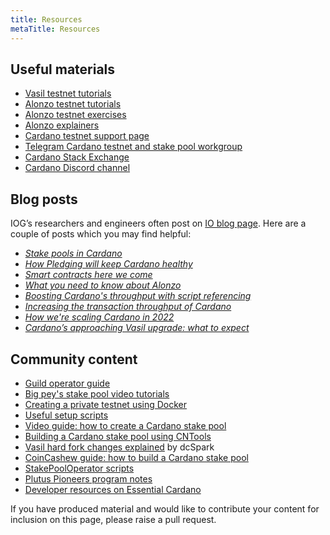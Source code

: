 ```yaml
---
title: Resources
metaTitle: Resources
---
```


## Useful materials

- [Vasil testnet tutorials](https://github.com/input-output-hk/Vasil-testnet)
- [Alonzo testnet tutorials](https://github.com/input-output-hk/Alonzo-testnet/tree/main/Alonzo-tutorials)
- [Alonzo testnet exercises](https://github.com/input-output-hk/Alonzo-testnet/tree/main/Alonzo-exercises/alonzo-purple)
- [Alonzo explainers](https://github.com/input-output-hk/Alonzo-testnet/tree/main/explainers)
- [Cardano testnet support page](https://iohk.zendesk.com/hc/en-us/categories/900000102203-Shelley-Testnet)
- [Telegram Cardano testnet and stake pool workgroup](https://t.me/CardanoStakePoolWorkgroup)
- [Cardano Stack Exchange](https://cardano.stackexchange.com/)
- [Cardano Discord channel](https://discord.com/channels/826816523368005654/826829738156621895)

## Blog posts

IOG’s researchers and engineers often post on
[IO blog page](https://iohk.io/en/blog/posts/page-1/). Here are a couple of
posts which you may find helpful:

- _[Stake pools in Cardano](https://iohk.io/en/blog/posts/2018/10/23/stake-pools-in-cardano/)_
- _[How Pledging will keep Cardano healthy](https://iohk.io/en/blog/posts/2020/05/12/how-pledging-encourages-a-healthy-decentralized-cardano-ecosystem/)_
- _[Smart contracts here we come](https://iohk.io/en/blog/posts/2021/04/08/smart-contracts-%E2%80%93-here-we-come/)_
- _[What you need to know about Alonzo](https://iohk.io/en/blog/posts/2021/04/13/plutus-what-you-need-to-know/)_
- _[Boosting Cardano's throughput with script referencing](https://iohk.io/en/blog/posts/2022/04/13/boosting-cardano-s-throughput-with-script-referencing/)_
- _[Increasing the transaction throughput of Cardano](https://iohk.io/en/blog/posts/2022/03/21/increasing-the-transaction-throughput-of-cardano/)_
- _[How we're scaling Cardano in 2022](https://iohk.io/en/blog/posts/2022/01/14/how-we-re-scaling-cardano-in-2022/)_
- _[Cardano’s approaching Vasil upgrade: what to expect](https://iohk.io/en/blog/posts/2022/07/04/cardano-s-approaching-vasil-upgrade-what-to-expect/)_

## Community content

- [Guild operator guide](https://cardano-community.github.io/guild-operators)
- [Big pey's stake pool video tutorials](https://www.youtube.com/playlist?list=PLyThQPJpttTJ4r9wUdlWi1DMty4nAT85d)
- [Creating a private testnet using Docker](https://github.com/ItFlyingStart/shelley-private-testnet)
- [Useful setup scripts](https://github.com/gitmachtl/scripts/tree/master/cardano)
- [Video guide: how to create a Cardano stake pool](https://www.youtube.com/playlist?list=PLyThQPJpttTJ4r9wUdlWi1DMty4nAT85d)
- [Building a Cardano stake pool using CNTools](https://www.youtube.com/watch?v=UN4rSRr7LDk&feature=youtu.be)
- [Vasil hard fork changes explained](https://www.youtube.com/watch?v=Tsp9F23dBiM)
  by dcSpark
- [CoinCashew guide: how to build a Cardano stake pool](https://www.coincashew.com/coins/overview-ada/guide-how-to-build-a-haskell-stakepool-node)
- [StakePoolOperator scripts](https://github.com/gitmachtl/scripts)
- [Plutus Pioneers program notes](https://plutus-pioneer-program.readthedocs.io/en/latest/plutus_pioneer_program.html)
- [Developer resources on Essential Cardano](https://www.essentialcardano.io/developer)

If you have produced material and would like to contribute your content for
inclusion on this page, please raise a pull request.
